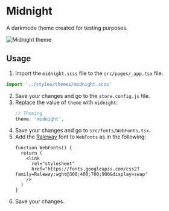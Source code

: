 # Midnight

A darkmode theme created for testing purposes.

![Midnight theme](https://vtexhelp.vtexassets.com/assets/docs/src/midnight___23f91a5508d29e7e8a7ec7a209b81fe6.webp)

## Usage

1. Import the `midnight.scss` file to the `src/pages/_app.tsx` file.
```jsx
import '../styles/themes/midnight.scss'
```
2. Save your changes and go to the `store.config.js` file.
3. Replace the value of `theme` with `midnight`:
   ```js
   // Theming
   theme: 'midnight',
   ```
4. Save your changes and go to `src/fonts/WebFonts.tsx`.
5. Add the [Raleway](https://fonts.google.com/specimen/Raleway?query=raleway) font to `WebFonts` as in the following:
   ```tsx
   function WebFonts() {
     return (
       <link
         rel="stylesheet"
         href="https://fonts.googleapis.com/css2?family=Raleway:wght@300;400;700;900&display=swap"
       />
     )
   }
   ```
6. Save your changes.